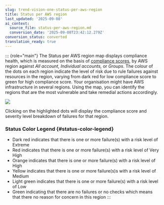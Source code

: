 ```yaml
---
slug: trend-vision-one-status-per-aws-region
title: Status per AWS region
last_updated: '2025-09-08'
ai_context:
  source_file: status-per-aws-region.md
  conversion_date: '2025-09-08T23:42:12.279Z'
conversion_status: converted
translation_ready: true
---
```


::: {role="main"}
The Status per AWS region map displays compliance health, which is measured on the basis of [compliance scores](compliance-score.mdx), by AWS region against *All account,* *Individual accounts,* or *Groups*. The colour of the dots on each region indicate the level of risk due to rule failures against resources in the region, varying from dark red for low compliance score to green for high compliance score. Your organisation might have AWS infrastructure in several regions. Using the map, you can identify the regions that are the most vulnerable and take remedial actions accordingly.

![](/images/status-per-aws-region-olv48l=0a647cb4-003c-43c3-816c-b7d77572cc16.webp)

Clicking on the highlighted dots will display the compliance score and severity level breakdown of failures for that region.

### Status Color Legend {#status-color-legend}

- Dark red indicates that there is one or more failure(s) with a risk level of Extreme
- Red indicates that there is one or more failure(s) with a risk level of Very High
- Orange indicates that there is one or more failure(s) with a risk level of High
- Yellow indicates that there is one or more failure(s)s with a risk level of Medium
- Light green indicates that there is one or more failure(s) with a risk level of Low
- Green indicating that there are no failures or no checks which means that there no reason for concern in this region
:::
